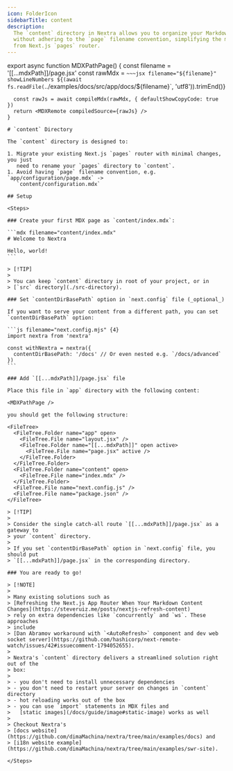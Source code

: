 ```yaml
---
icon: FolderIcon
sidebarTitle: content
description:
  The `content` directory in Nextra allows you to organize your Markdown files
  without adhering to the `page` filename convention, simplifying the migration
  from Next.js `pages` router.
---
```



export async function MDXPathPage() {
  const filename = '[[...mdxPath]]/page.jsx'
  const rawMdx = `~~~jsx filename="${filename}" showLineNumbers
${(await fs.readFile(`../examples/docs/src/app/docs/${filename}`, 'utf8')).trimEnd()}
~~~`
  const rawJs = await compileMdx(rawMdx, { defaultShowCopyCode: true })
  return <MDXRemote compiledSource={rawJs} />
}

# `content` Directory

The `content` directory is designed to:

1. Migrate your existing Next.js `pages` router with minimal changes, you just
   need to rename your `pages` directory to `content`.
1. Avoid having `page` filename convention, e.g. `app/configuration/page.mdx` ->
   `content/configuration.mdx`

## Setup

<Steps>

### Create your first MDX page as `content/index.mdx`:

```mdx filename="content/index.mdx"
# Welcome to Nextra

Hello, world!
```

> [!TIP]
>
> You can keep `content` directory in root of your project, or in
> [`src` directory](./src-directory).

### Set `contentDirBasePath` option in `next.config` file (_optional_)

If you want to serve your content from a different path, you can set
`contentDirBasePath` option:

```js filename="next.config.mjs" {4}
import nextra from 'nextra'

const withNextra = nextra({
  contentDirBasePath: '/docs' // Or even nested e.g. `/docs/advanced`
})
```

### Add `[[...mdxPath]]/page.jsx` file

Place this file in `app` directory with the following content:

<MDXPathPage />

you should get the following structure:

<FileTree>
  <FileTree.Folder name="app" open>
    <FileTree.File name="layout.jsx" />
    <FileTree.Folder name="[[...mdxPath]]" open active>
      <FileTree.File name="page.jsx" active />
    </FileTree.Folder>
  </FileTree.Folder>
  <FileTree.Folder name="content" open>
    <FileTree.File name="index.mdx" />
  </FileTree.Folder>
  <FileTree.File name="next.config.js" />
  <FileTree.File name="package.json" />
</FileTree>

> [!TIP]
>
> Consider the single catch-all route `[[...mdxPath]]/page.jsx` as a gateway to
> your `content` directory.
>
> If you set `contentDirBasePath` option in `next.config` file, you should put
> `[[...mdxPath]]/page.jsx` in the corresponding directory.

### You are ready to go!

> [!NOTE]
>
> Many existing solutions such as
> [Refreshing the Next.js App Router When Your Markdown Content Changes](https://steveruiz.me/posts/nextjs-refresh-content)
> rely on extra dependencies like `concurrently` and `ws`. These approaches
> include
> [Dan Abramov workaround with `<AutoRefresh>` component and dev web socket server](https://github.com/hashicorp/next-remote-watch/issues/42#issuecomment-1794052655).
>
> Nextra's `content` directory delivers a streamlined solution right out of the
> box:
>
> - you don't need to install unnecessary dependencies
> - you don't need to restart your server on changes in `content` directory
> - hot reloading works out of the box
> - you can use `import` statements in MDX files and
>   [static images](/docs/guide/image#static-image) works as well
>
> Checkout Nextra's
> [docs website](https://github.com/dimaMachina/nextra/tree/main/examples/docs) and
> [i18n website example](https://github.com/dimaMachina/nextra/tree/main/examples/swr-site).

</Steps>
